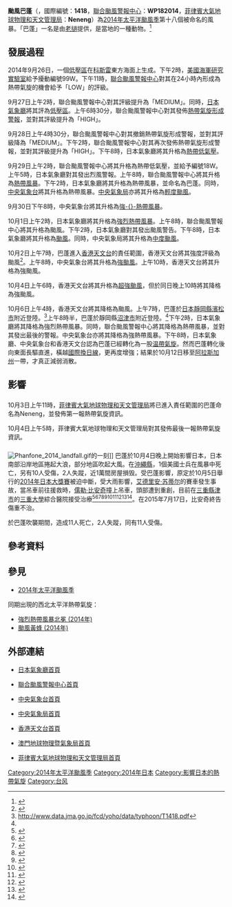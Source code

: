 {{NoteUTC+8}}
{{NoteTA
|G1=TyphoonNew
|G2=TyphoonOld
|G3=Weather
|T=zh:颱風巴蓬 (2014年); zh-cn:强台风巴蓬 (2014年); zh-hk:超強颱風巴蓬 (2014年); zh-tw:中度颱風巴逢 (2014年); zh-mo:颱風巴蓬 (2014年)
|1=zh:颱風巴蓬; zh-cn:强台风巴蓬; zh-hk:超強颱風巴蓬; zh-tw:中度颱風巴逢; zh-mo:颱風巴蓬
|2=zh:Typhoon Phanfone; zh-cn:Severe Typhoon Phanfone; zh-hk:Super Typhoon Phanfone; zh-tw:Typhoon Phanfone; zh-mo:Typhoon Phanfone
|skin=typhoon
}}
{{颱風基礎資訊
|颱風名稱               = 颱風巴蓬
|外文名稱               = Typhoon Phanfone
|外文語言               = 英文
|代表圖像               = Phanfone 2014-10-03 0155Z full.jpg
|代表圖像名稱           = 10月3日，位於[[北馬里亞納群島|北馬里亞納群島]]和日本之間的颱風巴蓬
|形成日期               = 2014年9月28日
|轉化日期               = 2014年10月6日
|消散日期               = 2014年10月12日
|十分鐘平均風速JMA      = 95|JMA=knot
|十分鐘平均風速CWB      = 48|CWB=m/s
|十分鐘平均風速KMA      = 48|KMA=m/s
|十分鐘平均風速HKO      = 185
|十分鐘平均風速PAGASA   = 185
|十分鐘平均風速TMD      = 95|TMD=knot
|二分鐘平均風速         = 50|NMC=m/s
|一分鐘平均風速         = 135|SSHS=knot<!--JTWC-->
|瞬間最大陣風           = 250<!--JMA-->
|最低氣壓               = 935<!--JMA-->
|氣旋能量指數           = 22.5475
|財產損失               = 
|死傷人數               = {{JPN}}12死2失蹤11傷
|影響地區               = {{FSM}}<br>{{NMI}}<br>{{GUM}}<br>{{JPN}}
|備註                   = 
|颱風路徑圖             = Phanfone 2014 track.png
|風季年份               = 2014
|風季位置               = 太平洋
}}

'''颱風巴蓬'''（{{lang-en|'''Typhoon Phanfone'''}}，國際編號：'''1418'''，[[聯合颱風警報中心|聯合颱風警報中心]]：'''WP182014'''，[[菲律賓大氣地球物理和天文管理局|菲律賓大氣地球物理和天文管理局]]：'''Neneng'''）為[[2014年太平洋颱風季|2014年太平洋颱風季]]第十八個被命名的風暴。「巴蓬」一名是由[[老撾|老撾]]提供，是當地的一種動物。<ref>{{cite web|url=http://www.hko.gov.hk/informtc/sound/tc_pronunciation2014_uc.htm#Lao|title=熱帶氣旋名稱的意義|author=香港天文台|accessdate=2014-09-29}}</ref>

==發展過程==
{{Phs wikify}}
2014年9月26日，一個[[低壓區|低壓區]]在[[科斯雷|科斯雷]]東方海面上生成。下午2時，[[美國海軍研究實驗室|美國海軍研究實驗室]]給予擾動編號99W。下午11時，[[聯合颱風警報中心|聯合颱風警報中心]]對其在24小時內形成為熱帶氣旋的機會給予「LOW」的評級。

9月27日上午2時，聯合颱風警報中心對其評級提升為「MEDIUM」。同時，[[日本氣象廳|日本氣象廳]]將其評為[[低壓區|低壓區]]。上午6時30分，聯合颱風警報中心對其發佈[[熱帶氣旋形成警報|熱帶氣旋形成警報]]，並對其評級提升為「HIGH」。

9月28日上午4時30分，聯合颱風警報中心對其撤銷熱帶氣旋形成警報，並對其評級降為「MEDIUM」。下午2時，聯合颱風警報中心對其再次發佈熱帶氣旋形成警報，並對其評級提升為「HIGH」。下午8時，日本氣象廳將其升格為[[熱帶低氣壓|熱帶低氣壓]]。

9月29日上午2時，聯合颱風警報中心將其升格為熱帶低氣壓，並給予編號18W。上午5時，日本氣象廳對其發出烈風警報。上午8時，聯合颱風警報中心將其升格為[[熱帶風暴|熱帶風暴]]。下午2時，日本氣象廳將其升格為熱帶風暴，並命名為巴蓬。同時，[[中央氣象台|中央氣象台]]將其升格為熱帶風暴。[[中央氣象局|中央氣象局]]亦將其升格為[[輕度颱風|輕度颱風]]。

9月30日下午8時，中央氣象台將其升格為[[強烈熱帶風暴|強-{}-熱帶風暴]]。

10月1日上午2時，日本氣象廳將其升格為[[強烈熱帶風暴|強烈熱帶風暴]]。上午8時，聯合颱風警報中心將其升格為颱風。下午2時，日本氣象廳對其發出颱風警告。下午8時，日本氣象廳將其升格為[[颱風|颱風]]。同時，中央氣象局將其升格為[[中度颱風|中度颱風]]。

10月2日上午7時，巴蓬進入[[香港天文台|香港天文台]]的責任範圍，香港天文台將其強度評級為颱風<ref>{{cite web|url=http://www.info.gov.hk/gia/wr/201410/02/P201410020219.htm|title=天氣稿第060號 - 本港天氣預報|author=香港天文台|date=2-10-2014}}</ref>。上午8時，中央氣象台將其升格為[[強颱風|強颱風]]。上午10時，香港天文台將其升格為強颱風。

10月4日上午6時，香港天文台將其升格為[[超強颱風|超強颱風]]，但於同日晚上10時將其降格為強颱風。

10月6日上午4時，香港天文台將其降格為颱風。上午7時，巴蓬於[[日本|日本]][[靜岡縣|靜岡縣]][[濱松市|濱松市]]附近登陸。<ref name="JMA">http://www.data.jma.go.jp/fcd/yoho/data/typhoon/T1418.pdf</ref>上午8時半，巴蓬於靜岡縣[[沼津市|沼津市]]附近登陸。<ref name="JMA"/>下午2時，日本氣象廳將其降格為強烈熱帶風暴。同時，聯合颱風警報中心將其降格為熱帶風暴，並對其發出最後的警報。中央氣象台亦將其降格為強熱帶風暴。下午8時，日本氣象廳、中央氣象台和香港天文台認為巴蓬已經轉化為一股[[温帶氣旋|温帶氣旋]]。然而巴蓬轉化後向東面長驅直進，橫越[[國際換日線|國際換日線]]，更再度增強；結果於10月12日移至[[阿拉斯加州|阿拉斯加州]]一帶，才真正減弱消散。

==影響==
==={{PHI}}===
10月3日上午11時，[[菲律賓大氣地球物理和天文管理局|菲律賓大氣地球物理和天文管理局]]將已進入責任範圍的巴蓬命名為Neneng，並發佈第一報熱帶氣旋資訊。

10月4日上午5時，菲律賓大氣地球物理和天文管理局對其發佈最後一報熱帶氣旋資訊。

==={{JPN}}===
[[File:Phanfone_2014_landfall.gif|right]]的一刻]]
巴蓬於10月4日晚上開始影響日本，日本南部沿岸地區捲起大浪，部分地區吹起大風。在[[沖繩縣|沖繩縣]]，1個美國士兵在風暴中死亡，另有10人受傷，2人失蹤，近1萬間房屋損毁。受巴蓬影響，原定於10月5日舉行的[[2014年日本大獎賽|2014年日本大獎賽]]被迫中斷，受大雨影響，[[艾德里安·苏蒂尔|艾德里安·苏蒂尔]]的賽車發生事故，當吊車前往援救時，[[儒勒·比安奇|儒勒·比安奇]]撞上吊車，頭部遭到重創，目前在[[三重縣|三重縣]][[津市_(日本)|津市]]的[[三重大學|三重大學]]綜合醫院接受治療<ref>{{cite news|url=http://edition.cnn.com/2014/10/05/sport/motorsport/motorsport-suzuka-hamilton-typhoon/index.html|title=F1 driver Jules Bianchi suffers 'severe head injury' in Japanese GP crash|work=[[CNN|CNN]]|publisher=[[Cable_News_Network|Cable News Network]]|date=2014-10-06|first=Paul |last=Gittings |accessdate=2014-10-06}}</ref><ref name=GuardianLive>{{cite news|url=http://www.theguardian.com/sport/live/2014/oct/05/f1-jules-bianchi-injured-crash-japan-grand-prix-updates|title= F1 driver Jules Bianchi injured after crash in Japan – latest updates|work=[[The_Guardian|The Guardian]]|date=2014-10-05|first=Ian|last= McCourt|accessdate=2014-10-05}}</ref><ref>{{cite web |url=http://autosprint.corrieredellosport.it/2014/10/05/preoccupazione-per-dramma-bianchi/19381/ |title=Bianchi operato per grave ematoma (update) |publisher=Autosprint |date=2014-10-05 |deadurl=yes |archiveurl=https://web.archive.org/web/20141006153113/http://autosprint.corrieredellosport.it/2014/10/05/preoccupazione-per-dramma-bianchi/19381/ |archivedate=2014-10-06 }}</ref><ref>{{cite web|url=http://www.abc.net.au/news/2014-10-05/f1-driver-bianchi-rushed-to-hospital-after-crash-at-japanese-gr/5791576|title=Formula One driver Jules Bianchi in critical condition after horror crash|publisher=ABC|accessdate=2014-10-05}}</ref><ref>{{cite web|url=http://live.autosport.com/commentary.php/id/788|title=AUTOSPORT Live: Sunday - Japanese Grand Prix - F1 2014 Japanese Grand Prix|publisher=Autosport|accessdate=2014-10-05|deadurl=yes|archiveurl=https://web.archive.org/web/20141007171102/http://live.autosport.com/commentary.php/id/788|archivedate=2014-10-07}}</ref><ref>{{cite web|url=https://uk.eurosport.yahoo.com/news/formula-1-hamilton-wins-japan-red-flag-crash-070651394--f1.html|title=Formula 1 - Bianchi 'undergoing surgery' after Suzuka crash|date=2014-10-05|work=Yahoo Eurosport UK|accessdate=2014-10-05|deadurl=yes|archiveurl=https://web.archive.org/web/20141006103010/https://uk.eurosport.yahoo.com/news/formula-1-hamilton-wins-japan-red-flag-crash-070651394--f1.html|archivedate=2014-10-06}}</ref><ref name=NBCSN>{{cite news|url=http://motorsportstalk.nbcsports.com/2014/10/05/jules-bianchi-taken-to-hospital-unconscious-following-crash/|title= Jules Bianchi taken to hospital unconscious following crash|last=Smith|first= Luke|work=NBC Sports Network|accessdate=2014-10-05}}</ref><ref name="racingnet">{{cite news|url=https://tw.sports.yahoo.com/news/b-ch-%E5%9C%A8%E6%97%A5%E6%9C%ACgp%E7%9A%84%E4%BA%8B%E6%95%85%E4%B8%AD%E9%A0%AD%E9%83%A8%E5%9A%B4%E9%87%8D%E5%8F%97%E5%89%B5-012800738.html|title=Bianchi在日本GP的事故中頭部嚴重受創|author=Chumiya|work=Racingnet|date=2014-10-06|accessdate=2014-10-06|deadurl=yes|archiveurl=https://archive.is/20141006134156/https://tw.sports.yahoo.com/news/b-ch-%E5%9C%A8%E6%97%A5%E6%9C%ACgp%E7%9A%84%E4%BA%8B%E6%95%85%E4%B8%AD%E9%A0%AD%E9%83%A8%E5%9A%B4%E9%87%8D%E5%8F%97%E5%89%B5-012800738.html|archivedate=2014-10-06}}</ref><ref>{{cite web|url=http://www.theguardian.com/sport/blog/2014/oct/05/jules-bianchi-crash-five-key-questions |title=Jules Bianchi crash: five key questions for the F1 race organisers |date=2014-10-05 |accessdate=2014-10-06 |publisher=[[The_Guardian|The Guardian]]}}</ref><ref>{{cite web|url=http://www.dailymail.co.uk/sport/formulaone/article-2781487/Jules-Bianchi-crash-avoided-rain-soaked-Japanese-Grand-Prix-started-two-hours-earlier.html |title=Jules Bianchi crash may have been avoided if rain-soaked Japanese Grand Prix started two hours earlier |date=2014-10-05 |accessdate= 2014-10-06 |publisher=[[Daily_Mail|Daily Mail]]}}</ref>。在2015年7月17日，比安奇終告傷重不治。

於巴蓬吹襲期間，造成11人死亡，2人失蹤，同有11人受傷。

==參考資料==
{{reflist|2}}

==參見==
{{Commons category|Typhoon Phanfone (2014)}}
*[[2014年太平洋颱風季|2014年太平洋颱風季]]

同期出現的西北太平洋熱帶氣旋：
*[[強烈熱帶風暴北冕_(2014年)|強烈熱帶風暴北冕 (2014年)]]
*[[颱風黃蜂_(2014年)|颱風黃蜂 (2014年)]]

==外部連結==
*{{ja}}[http://www.jma.go.jp/ 日本氣象廳首頁]
*{{en}}[http://www.usno.navy.mil/JTWC/ 聯合颱風警報中心首頁] {{Wayback|url=http://www.usno.navy.mil/JTWC/ |date=20150809201922 }}
*{{zh-cn}}[https://web.archive.org/web/20120928121548/http://www.nmc.gov.cn/ 中央氣象台首頁]
*{{zh-tw}}[http://www.cwb.gov.tw/ 中央氣象局首頁] {{Wayback|url=http://www.cwb.gov.tw/ |date=20181025071210 }}
*{{zh-hk}}[http://www.hko.gov.hk/ 香港天文台首頁] {{Wayback|url=http://www.hko.gov.hk/ |date=20110224003313 }}
*{{zh-hk}}[http://www.smg.gov.mo/ 澳門地球物理暨氣象局首頁] {{Wayback|url=http://www.smg.gov.mo/ |date=20140517030343 }}
*{{en}}[http://www.pagasa.dost.gov.ph/ 菲律賓大氣地球物理和天文管理局首頁] {{Wayback|url=http://www.pagasa.dost.gov.ph/ |date=20081216234000 }}

{{2014_Pacific_typhoon_season_buttons}}
[[Category:2014年太平洋颱風季|Category:2014年太平洋颱風季]]
[[Category:2014年日本|Category:2014年日本]]
[[Category:影響日本的熱帶氣旋|Category:影響日本的熱帶氣旋]]
[[Category:台风|Category:台风]]